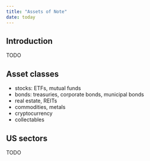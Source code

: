 ```yaml
---
title: "Assets of Note"
date: today
---
```


Introduction
--------------------------------------------

TODO


Asset classes
--------------------------------------------

-   stocks: ETFs, mutual funds
-   bonds: treasuries, corporate bonds, municipal bonds
-   real estate, REITs
-   commodities, metals
-   cryptocurrency
-   collectables


US sectors
--------------------------------------------

TODO


